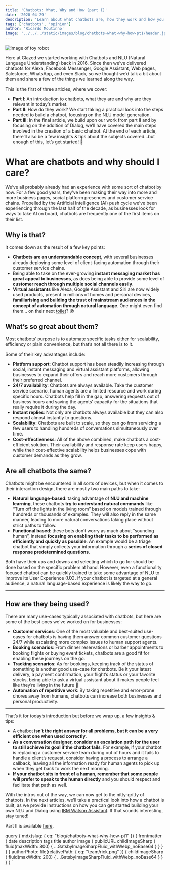```yaml
---
title: 'Chatbots: What, Why and How (part I)'
date: '2020-04-29'
description: 'Learn about what chatbots are, how they work and how you can build your own'
tags: ['chatbots', 'opinion']
author: 'Ricardo Moutinho'
image: '../../../static/images/blog/chatbots-what-why-how-pt1/header.jpeg'
---
```



<Image src="blog/chatbots-what-why-how-pt1/header.jpeg" alt="Image of toy robot" />

Here at Glazed we started working with Chatbots and NLU (Natural Language Understanding) back in 2016. Since then we’ve delivered chatbots for Alexa, Facebook Messenger, Google Assistant, Web pages, Salesforce, WhatsApp, and even Slack, so we thought we’d talk a bit about them and share a few of the things we learned along the way.

This is the first of three articles, where we cover:

- **Part I**: An introduction to chatbots, what they are and why are they relevant in today’s market.
- **Part II**: How do they work? We start taking a practical look into the steps needed to build a chatbot, focusing on the NLU model generation.
- **Part III**: In the final article, we build upon our work from part II and by focusing on the addition of Dialog, we’ll have covered the main steps involved in the creation of a basic chatbot.
  At the end of each article, there’ll also be a few insights & tips about the subjects covered…but enough of this, let’s get started! 💪

# What are chatbots and why should I care?

We’ve all probably already had an experience with some sort of chatbot by now. For a few good years, they’ve been making their way into more and more business pages, social platform presences and customer service chains. Propelled by the Artificial Intelligence (AI) push cycle we’ve been experiencing through the last half of the decade, as businesses look for ways to take AI on board, chatbots are frequently one of the first items on their list.

## Why is that?

It comes down as the result of a few key points:

- **Chatbots are an understandable concept**, with several businesses already deploying some level of client-facing automation through their customer service chains.
- Being able to take on the ever-growing **instant messaging market has great appeal to businesses**, as does being able to provide some level of **customer reach through multiple social channels easily**.
- **Virtual assistants** like Alexa, Google Assistant and Siri are now widely used products, present in millions of homes and personal devices, **familiarising and building the trust of mainstream audiences in the concept of automation through natural language**. One might even find them… on their next [toilet](https://www.youtube.com/watch?v=xYsy9Yd5grs)? 😮

## What’s so great about them?

Most chatbots’ purpose is to automate specific tasks either for scalability, efficiency or plain convenience, but that’s not all there is to it.

Some of their key advantages include:

- **Platform support**: Chatbot support has been steadily increasing through social, instant messaging and virtual assistant platforms, allowing businesses to expand their offers and reach more customers through their preferred channel.
- **24/7 availability**: Chatbots are always available. Take the customer service scenario, human agents are a limited resource and work during specific hours. Chatbots help fill in the gap, answering requests out of business hours and saving the agents’ capacity for the situations that really require it during the day.
- **Instant replies**: Not only are chatbots always available but they can also respond almost instantly to questions.
- **Scalability**: Chatbots are built to scale, so they can go from servicing a few users to handling hundreds of conversations simultaneously over time.
- **Cost-effectiveness**: All of the above combined, make chatbots a cost-efficient solution. Their availability and response rate keep users happy, while their cost-effective scalability helps businesses cope with customer demands as they grow.

## Are all chatbots the same?

Chatbots might be encountered in all sorts of devices, but when it comes to their interaction design, there are mostly two main paths to take:

- **Natural language-based**: taking advantage of **NLU and machine learning**, these chatbots **try to understand natural commands** like “Turn off the lights in the living room” based on models trained through hundreds or thousands of examples. They will also reply in the same manner, leading to more natural conversations taking place without strict paths to follow.
- **Functional based**: these bots don’t worry as much about “sounding human”, instead **focusing on enabling their tasks to be performed as efficiently and quickly as possible**. An example would be a triage chatbot that simply collects your information through a **series of closed response predetermined questions**.

Both have their ups and downs and selecting which to go for should be done based on the specific problem at hand. However, even a functionality focused chatbot can be quickly trained to take some advantage of NLU to improve its User Experience (UX). If your chatbot is targeted at a general audience, a natural language-based experience is likely the way to go.

---

## How are they being used?

There are many use-cases typically associated with chatbots, but here are some of the best ones we’ve worked on for businesses:

- **Customer services**: One of the most valuable and best-suited use-cases for chatbots is having them answer common customer questions 24/7 while escalating more complex issues to human support agents.
- **Booking scenarios**: From dinner reservations or barber appointments to booking flights or buying event tickets, chatbots are a good fit for enabling these journeys on the go.
- **Tracking scenarios**: As for bookings, keeping track of the status of something is another good use-case for chatbots. Be it your latest delivery, a payment confirmation, your flight’s status or your favorite stocks, being able to ask a virtual assistant about it makes people feel like they’re living in the future 🤖
- **Automation of repetitive work**: By taking repetitive and error-prone chores away from humans, chatbots can increase both businesses and personal productivity.

---

That’s it for today’s introduction but before we wrap up, a few insights & tips:

- A chatbot **isn’t the right answer for all problems, but it can be a very efficient one when used correctly**.
- **As a conversation designer, consider an escalation path for the user to still achieve its goal if the chatbot fails**. For example, if your chatbot is replacing a customer service team during out of hours and it fails to handle a client’s request, consider having a process to arrange a callback, leaving all the information ready for human agents to pick up when they get back to work the next morning.
- **If your chatbot sits in front of a human, remember that some people will prefer to speak to the human directly** and you should respect and facilitate that path as well.

With the intros out of the way, we can now get to the nitty-gritty of chatbots. In the next articles, we’ll take a practical look into how a chatbot is built, as we provide instructions on how you can get started building your own NLU and Dialog using [IBM Watson Assistant](https://www.ibm.com/cloud/watson-assistant/). If that sounds interesting, stay tuned!

Part II is available [here](/blog/chatbots-what-why-how-pt2).

  query {
    mdx(slug: { eq: "blog/chatbots-what-why-how-pt1" }) {
      frontmatter {
        date
        description
        tags
        title
        author
        image {
          publicURL
          childImageSharp {
            fluid(maxWidth: 800) {
              ...GatsbyImageSharpFluid_withWebp_noBase64
            }
          }
        }
      }
    }
    authorPhoto: file(relativePath: { eq: "team/rick.png" }) {
      childImageSharp {
        fluid(maxWidth: 200) {
          ...GatsbyImageSharpFluid_withWebp_noBase64
        }
      }
    }
  }
`
